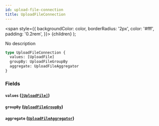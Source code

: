 ```yaml
---
id: upload-file-connection
title: UploadFileConnection
---
```


<span
style={{
      backgroundColor: color,
      borderRadius: '2px',
      color: '#fff',
      padding: '0.2rem',
    }}>
{children}
</span>
);

No description

```graphql
type UploadFileConnection {
  values: [UploadFile]
  groupBy: UploadFileGroupBy
  aggregate: UploadFileAggregator
}
```

### Fields

#### `values` ([`[UploadFile]`](/v1/objects/upload-file))

#### `groupBy` ([`UploadFileGroupBy`](/v1/objects/upload-file-group-by))

#### `aggregate` ([`UploadFileAggregator`](/v1/objects/upload-file-aggregator))
